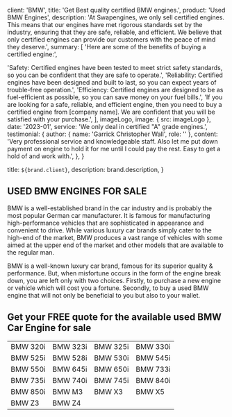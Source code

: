 
  client: 'BMW',
  title: 'Get Best quality certified BMW engines.',
  product: 'Used BMW Engines',
  description:
    'At Swapengines, we only sell certified engines. This means that our engines have met rigorous standards set by the industry, ensuring that they are safe, reliable, and efficient. We believe that only certified engines can provide our customers with the peace of mind they deserve.',
  summary: [
    'Here are some of the benefits of buying a certified engine:',

'Safety: Certified engines have been tested to meet strict safety standards, so you can be confident that they are safe to operate.',
'Reliability: Certified engines have been designed and built to last, so you can expect years of trouble-free operation.',
'Efficiency: Certified engines are designed to be as fuel-efficient as possible, so you can save money on your fuel bills.',
'If you are looking for a safe, reliable, and efficient engine, then you need to buy a certified engine from [company name]. We are confident that you will be satisfied with your purchase.',
],
imageLogo,
image: { src: imageLogo },
date: '2023-01',
service: 'We only deal in certified "A" grade engines.',
testimonial: {
author: { name: 'Garrick Christopher Wall', role: '' },
content:
'Very professional service and knowledgeable staff. Also let me put down payment on engine to hold it for me until I could pay the rest. Easy to get a hold of and work with.',
},
}

  title: `${brand.client}`,
  description: brand.description,
}

## USED BMW ENGINES FOR SALE

BMW is a well-established brand in the car industry and is probably the most popular German car manufacturer. It is famous for manufacturing high-performance vehicles that are sophisticated in appearance and convenient to drive. While various luxury car brands simply cater to the high-end of the market, BMW produces a vast range of vehicles with some aimed at the upper end of the market and other models that are available to the regular man.

BMW is a well-known luxury car brand, famous for its superior quality & performance. But, when misfortune occurs in the form of the engine break down, you are left only with two choices. Firstly, to purchase a new engine or vehicle which will cost you a fortune. Secondly, to buy a used BMW engine that will not only be beneficial to you but also to your wallet.

## Get your FREE quote for the available used BMW Car Engine for sale

|          |          |          |          |
| -------- | -------- | -------- | -------- |
| BMW 320i | BMW 323i | BMW 325i | BMW 330i |
| BMW 525i | BMW 528i | BMW 530i | BMW 545i |
| BMW 550i | BMW 645i | BMW 650i | BMW 733i |
| BMW 735i | BMW 740i | BMW 745i | BMW 840i |
| BMW 850i | BMW M3   | BMW X3   | BMW X5   |
| BMW Z3   | BMW Z4   |          |          |
